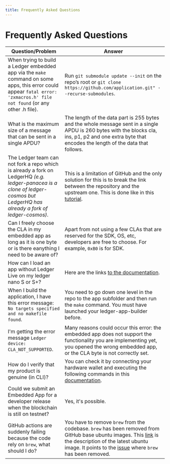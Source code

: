 ```yaml
---
title: Frequently Asked Questions
---
```


# Frequently Asked Questions

| Question/Problem        |  Answer        |
| --------------- | -------------- |
| When trying to build a Ledger embedded app via the `make` command on some apps, this error could appear `fatal error: 'zxmacros.h' file not found` (or any other .h file).  | Run `git submodule update --init` on the repo’s root or `git clone https://github.com/application.git" --recurse-submodules`. |
| What is the maximum size of a message that can be sent in a single APDU?  | The length of the data part is 255 bytes and the whole message sent in a single APDU is 260 bytes with the blocks cla, ins, p1, p2 and one extra byte that encodes the length of the data that follows. |
| The Ledger team can not fork a repo which is already a fork on LedgerHQ *(e.g. ledger-panacea is a clone of ledger-cosmos but LedgerHQ has already a fork of ledger-cosmos)*. | This is a limitation of GitHub and the only solution for this is to break the link between the repository and the upstream one. This is done like in this [tutorial](https://ralphjsmit.com/unfork-github-repo).  |
| Can I freely choose the CLA in my embedded app as long as it is one byte or is there eanything I need to be aware of? | Apart from not using a few CLAs that are reserved for the SDK, OS, etc, developers are free to choose. For example, `0xB0` is for SDK.  |
| How can I load an app without Ledger Live on my ledger nano S or S+?  | Here are the links [to the documentation](./develop/quickstart#build--load-an-application). |
| When I build the application, I have this error message: `No targets specified and no makefile found`. | You need to go down one level in the repo to the app subfolder and then run the `make` command. You must have launched your ledger-app-builder before. |
| I'm getting the error message `Ledger device: CLA_NOT_SUPPORTED`. | Many reasons could occur this error: the embedded app does not support the functionality you are implementing yet, you opened the wrong embedded app, or the CLA byte is not correctly set.|
| How do I verify that my product is genuine (in CLI)? | You can check it by connecting your hardware wallet and executing the following commands in this [documentation](https://support.ledger.com/hc/en-us/articles/4404382029329-Check-hardware-integrity?support=true). |
| Could we submit an Embedded App for a developer release when the blockchain is still on testnet? | Yes, it's possible. |
| GitHub actions are suddenly failing because the code rely on `brew`, what should I do? | You have to remove `brew` from the codebase. `brew` has been removed from GitHub base ubuntu images. This [link](https://github.com/actions/runner-images/blob/ubuntu20/20220922.2/images/linux/Ubuntu2004-Readme.md) is the description of the latest ubuntu image. It points to the [issue](https://github.com/actions/runner-images/issues/6283) where `brew` has been removed. |
